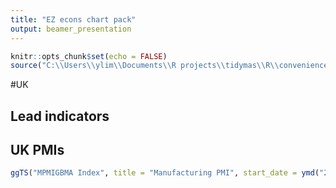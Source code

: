 ```yaml
---
title: "EZ econs chart pack"
output: beamer_presentation
---
```


```r
knitr::opts_chunk$set(echo = FALSE)
source("C:\\Users\\ylim\\Documents\\R projects\\tidymas\\R\\convenience.R")
```

#UK

## Lead indicators

## UK PMIs
```r
ggTS("MPMIGBMA Index", title = "Manufacturing PMI", start_date = ymd("20080101"))
```
